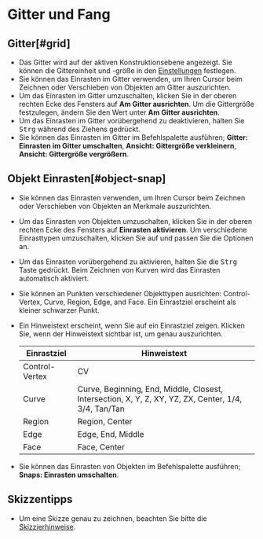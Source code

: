 
# Gitter und Fang

## Gitter[#grid]

- Das Gitter wird auf der aktiven Konstruktionsebene angezeigt. Sie können die Gittereinheit und -größe in den [Einstellungen](../start/preferences) festlegen.
- Sie können das Einrasten im Gitter verwenden, um Ihren Cursor beim Zeichnen oder Verschieben von Objekten am Gitter auszurichten.
- Um das Einrasten im Gitter umzuschalten, klicken Sie in der oberen rechten Ecke des Fensters auf **Am Gitter ausrichten**. Um die Gittergröße festzulegen, ändern Sie den Wert unter **Am Gitter ausrichten**.
- Um das Einrasten im Gitter vorübergehend zu deaktivieren, halten Sie <kbd>Strg</kbd> während des Ziehens gedrückt.
- Sie können das Einrasten im Gitter im Befehlspalette ausführen; **Gitter: Einrasten im Gitter umschalten**, **Ansicht: Gittergröße verkleinern**, **Ansicht: Gittergröße vergrößern**.

## Objekt Einrasten[#object-snap]

- Sie können das Einrasten verwenden, um Ihren Cursor beim Zeichnen oder Verschieben von Objekten an Merkmale auszurichten.
- Um das Einrasten von Objekten umzuschalten, klicken Sie in der oberen rechten Ecke des Fensters auf **Einrasten aktivieren**. Um verschiedene Einrasttypen umzuschalten, klicken Sie auf <ButtonIcon type="button-types-of-snapping" /> und passen Sie die Optionen an.
- Um das Einrasten vorübergehend zu aktivieren, halten Sie die <kbd>Strg</kbd> Taste gedrückt. Beim Zeichnen von Kurven wird das Einrasten automatisch aktiviert.
- Sie können an Punkten verschiedener Objekttypen ausrichten: Control-Vertex, Curve, Region, Edge, and Face. Ein Einrastziel erscheint als kleiner schwarzer Punkt.
- Ein Hinweistext erscheint, wenn Sie auf ein Einrastziel zeigen. Klicken Sie, wenn der Hinweistext sichtbar ist, um genau auszurichten.

    | Einrastziel    | Hinweistext                                                                                          |
    | -------------- | ---------------------------------------------------------------------------------------------------- |
    | Control-Vertex | CV                                                                                                   |
    | Curve          | Curve, Beginning, End, Middle, Closest, Intersection, X, Y, Z, XY, YZ, ZX, Center, 1/4, 3/4, Tan/Tan |
    | Region         | Region, Center                                                                                       |
    | Edge           | Edge, End, Middle                                                                                    |
    | Face           | Face, Center                                                                                         |

- Sie können das Einrasten von Objekten im Befehlspalette ausführen; **Snaps: Einrasten umschalten**.

## Skizzentipps

- Um eine Skizze genau zu zeichnen, beachten Sie bitte die [Skizzierhinweise](../tool/sketching-essentials).
